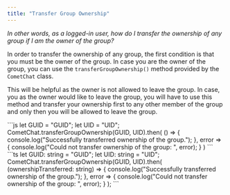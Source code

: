 ```yaml
---
title: "Transfer Group Ownership"
---
```




*In other words, as a logged-in user, how do I transfer the ownership of any group if I am the owner of the group?*

In order to transfer the ownership of any group, the first condition is that you must be the owner of the group. In case you are the owner of the group, you can use the `transferGroupOwnership()` method provided by the `CometChat` class.

This will be helpful as the owner is not allowed to leave the group. In case, you as the owner would like to leave the group, you will have to use this method and transfer your ownership first to any other member of the group and only then you will be allowed to leave the group.

<Tabs>
<Tab title="JavaScript">
```js
let GUID = "GUID";
let UID = "UID";
CometChat.transferGroupOwnership(GUID, UID).then(
    () => {
        console.log("Successfully transferred ownership of the group.");
    }, error => {
        console.log("Could not transfer ownership of the group: ", error);
    }
)
```

</Tab>

<Tab title="TypeScript">
```ts
let GUID: string = "GUID";
let UID: string = "UID";
CometChat.transferGroupOwnership(GUID, UID).then(
    (ownershipTransferred: string) => {
        console.log("Successfully transferred ownership of the group.");
    }, error => {
        console.log("Could not transfer ownership of the group: ", error);
    }
);
```

</Tab>

</Tabs>
